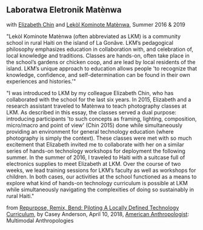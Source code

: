 ## Laboratwa Eletronik Matènwa
with [Elizabeth Chin](https://elizabethjchin.com/) and [Lekòl Kominote Matènwa](https://www.matenwa.org/), Summer 2016 & 2019

<Cover src="DSC00451_1000.JPG" />

"Lekòl Kominote Matènwa (often abbreviated as LKM) is a community school in rural Haiti on the island of La Gonâve. LKM’s pedagogical philosophy emphasizes education in collaboration with, and celebration of, local knowledge and traditions. Classes are hands-on, often take place in the school’s gardens or chicken coop, and are lead by local residents of the island. LKM’s unique approach to education allows people 'to recognize that knowledge, confidence, and self-determination can be found in their own experiences and histories.'"

"I was introduced to LKM by my colleague Elizabeth Chin, who has collaborated with the school for the last six years. In 2015, Elizabeth and a research assistant traveled to Matènwa to teach photography classes at LKM. As described in this essay, the classes served a dual purpose: introducing participants 'to such concepts as framing, lighting, composition, micro/macro and point of view' (Chin 2015) done while simultaneously providing an environment for general technology education (where photography is simply the context). These classes were met with so much excitement that Elizabeth invited me to collaborate with her on a similar series of hands-on technology workshops for deployment the following summer. In the summer of 2016, I traveled to Haiti with a suitcase full of electronics supplies to meet Elizabeth at LKM. Over the course of two weeks, we lead training sessions for LKM’s faculty as well as workshops for children. In both cases, our activities at the school functioned as a means to explore what kind of hands-on technology curriculum is possible at LKM while simultaneously navigating the complexities of doing so sustainably in rural Haiti."

from [Repurpose, Remix, Bend: Piloting A Locally Defined Technology Curriculum](https://www.americananthropologist.org/online-content/repurpose-remix-bend-piloting-a-locally-defined-technology-curriculum), by Casey Anderson, April 10, 2018, [American Anthropologist](https://www.americananthropologist.org/): Multimodal Anthropologies
